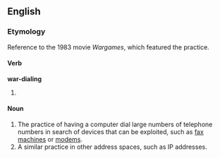 ==English==

===Etymology===
Reference to the 1983 movie ''Wargames'', which featured the practice.

====Verb====
{{rfc-level|Verb at L4+ not in L3 Ety section}}
'''war-dialing'''

# {{present participle of|war-dial}}

====Noun====
{{en-noun|sg=[[war-]][[dial]]}}

# The practice of having a computer dial large numbers of telephone numbers in search of devices that can be exploited, such as [[fax machine]]s or [[modem]]s.
# A similar practice in other address spaces, such as IP addresses.